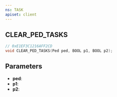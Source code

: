 ```yaml
---
ns: TASK
apiset: client
---
```

## CLEAR_PED_TASKS

```c
// 0xE1EF3C1216AFF2CD
void CLEAR_PED_TASKS(Ped ped, BOOL p1, BOOL p2);
```


## Parameters
* **ped**:
* **p1**:
* **p2**: